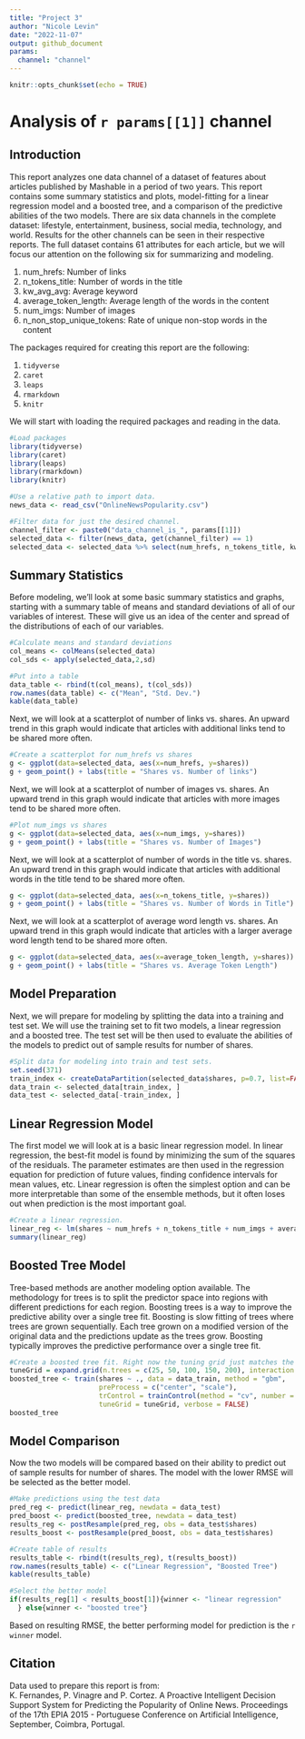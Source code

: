 ```yaml
---
title: "Project 3"
author: "Nicole Levin"
date: "2022-11-07"
output: github_document
params:
  channel: "channel"
---
```


```r
knitr::opts_chunk$set(echo = TRUE)
```
# Analysis of `r params[[1]]` channel
  
## Introduction
This report analyzes one data channel of a dataset of features about articles published by Mashable in a period of two years. This report contains some summary statistics and plots, model-fitting for a linear regression model and a boosted tree, and a comparison of the predictive abilities of the two models. There are six data channels in the complete dataset: lifestyle, entertainment, business, social media, technology, and world. Results for the other channels can be seen in their respective reports. The full dataset contains 61 attributes for each article, but we will focus our attention on the following six for summarizing and modeling.
  
1. num_hrefs: Number of links
2. n_tokens_title: Number of words in the title 
3. kw_avg_avg: Average keyword 
4. average_token_length: Average length of the words in the content 
5. num_imgs: Number of images 
6. n_non_stop_unique_tokens: Rate of unique non-stop words in the content 
 
The packages required for creating this report are the following:  

1. `tidyverse`
2. `caret`
3. `leaps`
4. `rmarkdown`
5. `knitr`

We will start with loading the required packages and reading in the data.
```r
#Load packages
library(tidyverse)
library(caret)
library(leaps)
library(rmarkdown)
library(knitr)

#Use a relative path to import data. 
news_data <- read_csv("OnlineNewsPopularity.csv")

#Filter data for just the desired channel.
channel_filter <- paste0("data_channel_is_", params[[1]])
selected_data <- filter(news_data, get(channel_filter) == 1)
selected_data <- selected_data %>% select(num_hrefs, n_tokens_title, kw_avg_avg, average_token_length, num_imgs, n_non_stop_unique_tokens, shares)
```

## Summary Statistics
Before modeling, we'll look at some basic summary statistics and graphs, starting with a summary table of means and standard deviations of all of our variables of interest. These will give us an idea of the center and spread of the distributions of each of our variables.

```r
#Calculate means and standard deviations
col_means <- colMeans(selected_data)
col_sds <- apply(selected_data,2,sd)

#Put into a table
data_table <- rbind(t(col_means), t(col_sds))
row.names(data_table) <- c("Mean", "Std. Dev.")
kable(data_table)

```

Next, we will look at a scatterplot of number of links vs. shares. An upward trend in this graph would indicate that articles with additional links tend  to be shared more often.
```r
#Create a scatterplot for num_hrefs vs shares
g <- ggplot(data=selected_data, aes(x=num_hrefs, y=shares))
g + geom_point() + labs(title = "Shares vs. Number of links")

```

Next, we will look at a scatterplot of number of images vs. shares. An upward trend in this graph would indicate that articles with more images tend  to be shared more often.
```r
#Plot num_imgs vs shares
g <- ggplot(data=selected_data, aes(x=num_imgs, y=shares))
g + geom_point() + labs(title = "Shares vs. Number of Images")
```

Next, we will look at a scatterplot of number of words in the title vs. shares. An upward trend in this graph would indicate that articles with additional words in the title tend  to be shared more often.

```r
g <- ggplot(data=selected_data, aes(x=n_tokens_title, y=shares))
g + geom_point() + labs(title = "Shares vs. Number of Words in Title")
```

Next, we will look at a scatterplot of average word length vs. shares. An upward trend in this graph would indicate that articles with a larger average word length tend  to be shared more often.

```r
g <- ggplot(data=selected_data, aes(x=average_token_length, y=shares))
g + geom_point() + labs(title = "Shares vs. Average Token Length")

```

## Model Preparation
Next, we will prepare for modeling by splitting the data into a training and test set. We will use the training set to fit two models, a linear regression and a boosted tree. The test set will be then used to evaluate the abilities of the models to predict out of sample results for number of shares.
```r
#Split data for modeling into train and test sets.
set.seed(371)
train_index <- createDataPartition(selected_data$shares, p=0.7, list=FALSE)
data_train <- selected_data[train_index, ]
data_test <- selected_data[-train_index, ]
```

## Linear Regression Model
The first model we will look at is a basic linear regression model. In linear regression, the best-fit model is found by minimizing the sum of the squares of the residuals. The parameter estimates are then used in the regression equation for prediction of future values, finding confidence intervals for mean values, etc. Linear regression is often the simplest option and can be more interpretable than some of the ensemble methods, but it often loses out when prediction is the most important goal.

```r
#Create a linear regression. 
linear_reg <- lm(shares ~ num_hrefs + n_tokens_title + num_imgs + average_token_length + kw_avg_avg + n_non_stop_unique_tokens, data = data_train)
summary(linear_reg)

```

## Boosted Tree Model
Tree-based methods are another modeling option available. The methodology for trees is to split the predictor space into regions with different predictions for each region. Boosting trees is a way to improve the predictive ability over a single tree fit. Boosting is slow fitting of trees where trees are grown sequentially. Each tree grown on a modified version of the original data and the predictions update as the trees grow. Boosting typically improves the predictive performance over a single tree fit.
```r
#Create a boosted tree fit. Right now the tuning grid just matches the one from the homework. There could be room for improvement there.
tuneGrid = expand.grid(n.trees = c(25, 50, 100, 150, 200), interaction.depth = 1:4, shrinkage = 0.1, n.minobsinnode = 10)
boosted_tree <- train(shares ~ ., data = data_train, method = "gbm", 
                      preProcess = c("center", "scale"),
                      trControl = trainControl(method = "cv", number = 10), 
                      tuneGrid = tuneGrid, verbose = FALSE)
boosted_tree

```

## Model Comparison
Now the two models will be compared based on their ability to predict out of sample results for number of shares. The model with the lower RMSE will be selected as the better model.
```r
#Make predictions using the test data
pred_reg <- predict(linear_reg, newdata = data_test)
pred_boost <- predict(boosted_tree, newdata = data_test)
results_reg <- postResample(pred_reg, obs = data_test$shares)
results_boost <- postResample(pred_boost, obs = data_test$shares)

#Create table of results
results_table <- rbind(t(results_reg), t(results_boost))
row.names(results_table) <- c("Linear Regression", "Boosted Tree")
kable(results_table)

#Select the better model
if(results_reg[1] < results_boost[1]){winner <- "linear regression"
  } else{winner <- "boosted tree"}

```

Based on resulting RMSE, the better performing model for prediction is the 
`r winner` model.
  
## Citation
Data used to prepare this report is from:  
K. Fernandes, P. Vinagre and P. Cortez. A Proactive Intelligent Decision
Support System for Predicting the Popularity of Online News. Proceedings
of the 17th EPIA 2015 - Portuguese Conference on Artificial Intelligence,
September, Coimbra, Portugal.
    